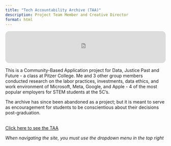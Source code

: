 ```yaml
---
title: "Tech Accountability Archive (TAA)"
description: Project Team Member and Creative Director
format: html
---
```


<iframe style="border-radius:12px" src="https://open.spotify.com/embed/track/2fB9O7TguaMhizuFrLMXQK?utm_source=generator" width="100%" height="100" frameBorder="0" allowfullscreen="" allow="autoplay; clipboard-write; encrypted-media; fullscreen; picture-in-picture" loading="lazy"></iframe>


This is a Community-Based Application project for Data, Justice Past and Future - a class at Pitzer College. Me and 3 other group members conducted research on the labor practices, investments, data ethics, and work environment of Microsoft, Meta, Google, and Apple - 4 of the most popular employers for STEM students at the 5C's. 

The archive has since been abandoned as a project; but it is meant to serve as encouragement for students to be conscientious about their decisions post-graduation.
<br><br>

[Click here to see the TAA](https://sites.google.com/students.pitzer.edu/5countabilityarchive/home){target="_blank"}

*When navigating the site, you must use the dropdown menu in the top right*